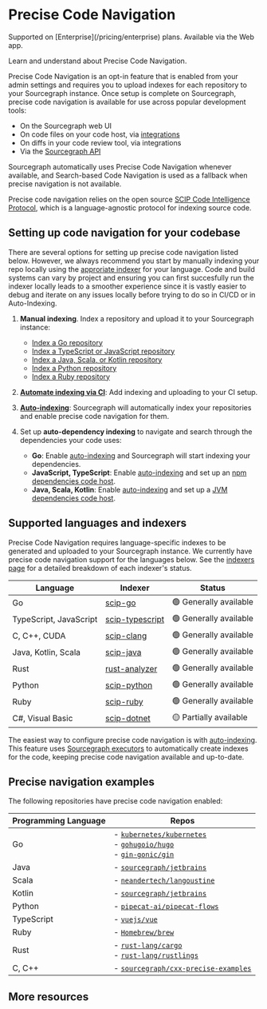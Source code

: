 # Precise Code Navigation

<TierCallout>
  Supported on [Enterprise](/pricing/enterprise) plans.
  <user>
    Available via the Web app.
  </user>
</TierCallout>

<p className="subtitle">Learn and understand about Precise Code Navigation.</p>

Precise Code Navigation is an opt-in feature that is enabled from your admin settings and requires you to upload indexes for each repository to your Sourcegraph instance. Once setup is complete on Sourcegraph, precise code navigation is available for use across popular development tools:

- On the Sourcegraph web UI
- On code files on your code host, via [integrations](/integration/)
- On diffs in your code review tool, via integrations
- Via the [Sourcegraph API](/api/graphql)

Sourcegraph automatically uses Precise Code Navigation whenever available, and Search-based Code Navigation is used as a fallback when precise navigation is not available.

Precise code navigation relies on the open source [SCIP Code Intelligence Protocol](https://github.com/sourcegraph/scip), which is a language-agnostic protocol for indexing source code.

## Setting up code navigation for your codebase

<Callout type="info">There are several options for setting up precise code navigation listed below. However, we always recommend you start by manually indexing your repo locally using the [approriate indexer](/code-navigation/writing_an_indexer#quick-reference) for your language. Code and build systems can vary by project and ensuring you can first succesfully run the indexer locally leads to a smoother experience since it is vastly easier to debug and iterate on any issues locally before trying to do so in CI/CD or in Auto-Indexing.</Callout>

1. **Manual indexing**. Index a repository and upload it to your Sourcegraph instance:

    - [Index a Go repository](/code_navigation/how-to/index_a_go_repository#manual-indexing)
    - [Index a TypeScript or JavaScript repository](/code_navigation/how-to/index_a_typescript_and_javascript_repository#manual-indexing)
    - [Index a Java, Scala, or Kotlin repository](https://sourcegraph.github.io/scip-java/docs/getting-started.html)
    - [Index a Python repository](https://sourcegraph.com/github.com/sourcegraph/scip-python)
    - [Index a Ruby repository](https://sourcegraph.com/github.com/sourcegraph/scip-ruby)

2. [**Automate indexing via CI**](/code_navigation/how-to/adding_lsif_to_workflows): Add indexing and uploading to your CI setup.
3. [**Auto-indexing**](/code-search/code-navigation/auto_indexing#enable-auto-indexing): Sourcegraph will automatically index your repositories and enable precise code navigation for them.
4. Set up **auto-dependency indexing** to navigate and search through the dependencies your code uses:
    - **Go**: Enable [auto-indexing](/code-search/code-navigation/auto_indexing) and Sourcegraph will start indexing your dependencies.
    - **JavaScript, TypeScript**: Enable [auto-indexing](/code-search/code-navigation/auto_indexing#enable-auto-indexing) and set up an [npm dependencies code host](/integration/npm).
    - **Java, Scala, Kotlin**: Enable [auto-indexing](/code-search/code-navigation/auto_indexing) and set up a [JVM dependencies code host](/integration/jvm).

## Supported languages and indexers

Precise Code Navigation requires language-specific indexes to be generated and uploaded to your Sourcegraph instance. We currently have precise code navigation support for the languages below. See the [indexers page](/code-search/code-navigation/writing_an_indexer) for a detailed breakdown of each indexer's status.

|        Language        |                                      Indexer                                      |        Status         |
| ---------------------- | --------------------------------------------------------------------------------- | --------------------- |
| Go                     | [scip-go](https://sourcegraph.com/github.com/sourcegraph/scip-go)                 | 🟢 Generally available |
| TypeScript, JavaScript | [scip-typescript](https://sourcegraph.com/github.com/sourcegraph/scip-typescript) | 🟢 Generally available |
| C, C++, CUDA           | [scip-clang](https://sourcegraph.com/github.com/sourcegraph/scip-clang)           | 🟢 Generally available |
| Java, Kotlin, Scala    | [scip-java](https://sourcegraph.com/github.com/sourcegraph/scip-java)             | 🟢 Generally available |
| Rust                   | [rust-analyzer](https://sourcegraph.com/github.com/rust-lang/rust-analyzer)       | 🟢 Generally available |
| Python                 | [scip-python](https://sourcegraph.com/github.com/sourcegraph/scip-python)         | 🟢 Generally available |
| Ruby                   | [scip-ruby](https://sourcegraph.com/github.com/sourcegraph/scip-ruby)             | 🟢 Generally available |
| C#, Visual Basic       | [scip-dotnet](https://github.com/sourcegraph/scip-dotnet)                         | 🟡 Partially available |

The easiest way to configure precise code navigation is with [auto-indexing](/code-search/code-navigation/auto_indexing). This feature uses [Sourcegraph executors](/admin/executors/) to automatically create indexes for the code, keeping precise code navigation available and up-to-date.

## Precise navigation examples

The following repositories have precise code navigation enabled:

| **Programming Language** |                                                                                                                                                                                                                                                                                                                                                                         **Repos**                                                                                                                                                                                                                                                                                                                                                                         |
| ------------------------ | --------------------------------------------------------------------------------------------------------------------------------------------------------------------------------------------------------------------------------------------------------------------------------------------------------------------------------------------------------------------------------------------------------------------------------------------------------------------------------------------------------------------------------------------------------------------------------------------------------------------------------------------------------------------------------------------------------------------------------------------------------- |
| Go                       | - [`kubernetes/kubernetes`](https://sourcegraph.com/github.com/kubernetes/kubernetes@master/-/blob/cmd/cloud-controller-manager/main.go?L45:2&popover=pinned) <br /> - [`gohugoio/hugo`](https://sourcegraph.com/github.com/gohugoio/hugo@master/-/blob/common/hugo/hugo.go?L63:15&popover=pinned) <br /> - [`gin-gonic/gin`](https://sourcegraph.com/github.com/gin-gonic/gin@master/-/blob/routergroup.go?L33:6&popover=pinned) |
| Java                     | - [`sourcegraph/jetbrains`](https://sourcegraph.com/github.com/sourcegraph/jetbrains/-/blob/src/main/java/com/sourcegraph/cody/CodyActionGroup.java?L13)                                                                                                                                                                                                                                                                                                                                                                                                             |
| Scala                     | - [`neandertech/langoustine`](https://sourcegraph.com/github.com/neandertech/langoustine/-/blob/modules/lsp/src/main/scala/Communicate.scala?L28)                                                                                                                                                                                                                                                                                                                                                                                                             |
| Kotlin                     | - [`sourcegraph/jetbrains`](https://sourcegraph.com/github.com/sourcegraph/jetbrains/-/blob/src/main/kotlin/com/sourcegraph/cody/agent/CodyAgent.kt?L42)                                                                                                                                                                                                                                                                                                                                                                                                             |
| Python                     | - [`pipecat-ai/pipecat-flows`](https://sourcegraph.com/github.com/pipecat-ai/pipecat-flows/-/blob/src/pipecat_flows/actions.py?L38)                                                                                                                                                                                                                                                                                                                                                                                                             |
| TypeScript                     | - [`vuejs/vue`](https://sourcegraph.com/github.com/vuejs/vue@main/-/blob/src/core/observer/index.ts?L68:3&popover=pinned)                                                                                                                                                                                                                                                                                                                                                                                                             |
| Ruby                     | - [`Homebrew/brew`](https://sourcegraph.com/github.com/Homebrew/brew@master/-/blob/Library/Homebrew/utils/bottles.rb?L18:18&popover=pinned)                                                                                                                                                                                                                                                                                                                                                                                                             |
| Rust                     | - [`rust-lang/cargo`](https://sourcegraph.com/github.com/rust-lang/cargo/-/blob/src/cargo/core/compiler/compilation.rs?L15:12&popover=pinned#tab=references) <br /> - [`rust-lang/rustlings`](https://sourcegraph.com/github.com/rust-lang/rustlings@main/-/blob/src/dev.rs?L10)                                                                                                                                                                                                                                                                                                                                                                                                             |
| C, C++                     | - [`sourcegraph/cxx-precise-examples`](https://sourcegraph.com/github.com/sourcegraph/cxx-precise-examples/-/blob/piecewise_monorepo/arithmetic/src/multiplication.cpp?L3)                                                                                                                                                                                                                                                                                                                                                                                                             |

## More resources

<QuickLinks>
    <QuickLink href="/code-search/code-navigation/writing_an_indexer" icon="installation" imgAlt="Code Navigation" title="Writing a SCIP indexer" description="Learn how you can write an indexer to emit SCIP for code navigation in Sourcegraph." />
    <QuickLink href="/code-search/code-navigation/how-to/adding_lsif_to_workflows" icon="lightbulb" imgAlt="Code Navigation" title="Adding precise code navigation to CI/CD workflows" description="Learn how to add precise code navigation to CI/CD workflows to Sourcegraph." />
</QuickLinks>
